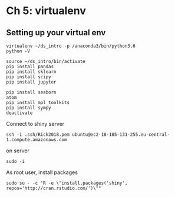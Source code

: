 # Ch 5: virtualenv

## Setting up your virtual env

```
virtualenv ~/ds_intro -p /anaconda3/bin/python3.6
python -V

source ~/ds_intro/bin/activate
pip install pandas
pip install sklearn
pip install scipy
pip install jupyter

pip install seaborn
atom
pip install mpl_toolkits
pip install sympy
deactivate
```



Connect to shiny server

```
ssh -i .ssh/Rick2018.pem ubuntu@ec2-18-185-131-255.eu-central-1.compute.amazonaws.com
```

on server

```
sudo -i
```

As root user, install packages

```
sudo su - -c "R -e \"install.packages('shiny', repos='http://cran.rstudio.com/')\""
```





